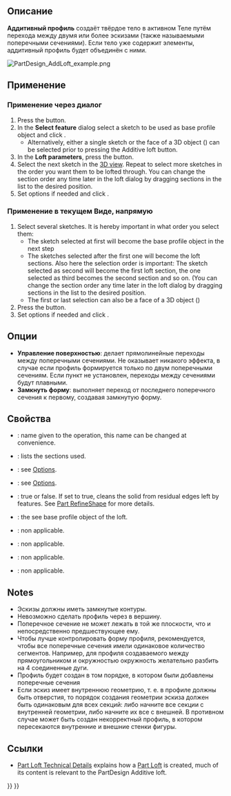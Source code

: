 <languages/>

{{Docnav/ru
|[[PartDesign_Revolution/ru|Вращение]]
|[[PartDesign_AdditivePipe/ru|Аддитивная трубный профиль]]
|[[PartDesign_Workbench/ru|Верстак "PartDesign"]]
|IconL=PartDesign_Revolution.svg
|IconR=PartDesign_AdditivePipe.svg
|IconC=Workbench_PartDesign.svg
}}

{{GuiCommand/ru
|Name/ru=Аддитивный профиль
|Name=PartDesign_AdditiveLoft
|MenuLocation=Part Design → Create an additive feature → Аддитивный профиль
|Workbenches=[[PartDesign_Workbench/ru|PartDesign]]
|Version=0.17
|SeeAlso=[[PartDesign_AdditivePipe/ru|Аддитивная трубный профиль]], [[PartDesign_SubtractiveLoft/ru|Субтрактивный профиль]]
}}

<span id="Description"></span>
==Описание==

'''Аддитивный профиль''' создаёт твёрдое тело в активном Теле путём перехода между двумя или более эскизами (также называемыми поперечными сечениями). Если тело уже содержит элементы, аддитивный профиль будет объединён с ними.

[[File:PartDesign_AddLoft_example.png|none]]
{{Caption|Слева: поперечные сечения (A), (B) и (C); справа созданный Аддитивный профиль.}}

<span id="Usage"></span>
==Применение==

<span id="Dialog-based_workflow"></span>
=== Применение через диалог ===

# Press the {{Button|[[File:PartDesign_AdditiveLoft.svg|24px]] [[PartDesign_AdditiveLoft|Additive loft]]}} button.
# In the '''Select feature''' dialog select a sketch to be used as base profile object and click {{Button|OK}}.
#* Alternatively, either a single sketch or the face of a 3D object ({{Version|0.20}}) can be selected prior to pressing the Additive loft button.
# In the '''Loft parameters''', press the {{Button|Add Section}} button.
# Select the next sketch in the [[3D_view|3D view]]. Repeat to select more sketches in the order you want them to be lofted through. You can change the section order any time later in the loft dialog by dragging sections in the list to the desired position.
# Set options if needed and click {{Button|OK}}.

<span id="Selection-based_workflow"></span>
=== Применение в текущем Виде, напрямую ===

# Select several sketches. It is hereby important in what order you select them:
#* The sketch selected at first will become the base profile object in the next step
#* The sketches selected after the first one will become the loft sections. Also here the selection order is important: The sketch selected as second will become the first loft section, the one selected as third becomes the second section and so on. (You can change the section order any time later in the loft dialog by dragging sections in the list to the desired position.
#* The first or last selection can also be a face of a 3D object ({{Version|0.20}})
# Press the {{Button|[[File:PartDesign_AdditiveLoft.svg|24px]] [[PartDesign_AdditiveLoft|Additive loft]]}} button.
# Set options if needed and click {{Button|OK}}.

<span id="Options"></span>
==Опции==

<div class="mw-translate-fuzzy">
* '''Управление поверхностью''': делает прямолинейные переходы между поперечными сечениями. Не оказывает никакого эффекта, в случае если профиль формируется только по двум поперечными сечениям. Если пункт не установлен, переходы между сечениями будут плавными.
* '''Замкнуть форму''': выполняет переход от последнего поперечного сечения к первому, создавая замкнутую форму.
</div>

<span id="Properties"></span>
==Свойства==

* {{PropertyData|Label}}: name given to the operation, this name can be changed at convenience.
* {{PropertyData|Sections}}: lists the sections used.
* {{PropertyData|Ruled}}: see [[#Options|Options]].
* {{PropertyData|Closed}}: see [[#Options|Options]].
* {{PropertyData|Refine}}: true or false. If set to true, cleans the solid from residual edges left by features. See [[Part_RefineShape|Part RefineShape]] for more details.
* {{PropertyData|Profile}}: the see base profile object of the loft.
* {{PropertyData|Midplane}}: non applicable.
* {{PropertyData|Reversed}}: non applicable.
* {{PropertyData|Up To Face}}: non applicable.
* {{PropertyData|Allow Multi Face}}: non applicable.

==Notes==

<div class="mw-translate-fuzzy">
* Эскизы должны иметь замкнутые контуры.
* Невозможно сделать профиль через в вершину.
* Поперечное сечение не может лежать в той же плоскости, что и непосредственно предшествующее ему.
* Чтобы лучше контролировать форму профиля, рекомендуется, чтобы все поперечные сечения имели одинаковое количество сегментов. Например, для профиля создаваемого между прямоугольником и окружностью окружность желательно разбить на 4 соединенные дуги.
* Профиль будет создан в том порядке, в котором были добавлены поперечные сечения
* Если эскиз имеет внутреннюю геометрию, т. е. в профиле должны быть отверстия, то порядок создания геометрии эскиза должен быть одинаковым для всех секций: либо начните все секции с внутренней геометрии, либо начните их все с внешней. В противном случае может быть создан некорректный профиль, в котором пересекаются внутренние и внешние стенки фигуры.
</div>

<span id="Links"></span>
==Ссылки==

* [[Part_Loft_Technical_Details|Part Loft Technical Details]] explains how a [[Part_Loft|Part Loft]] is created, much of its content is relevant to the PartDesign Additive loft.


{{Docnav/ru
|[[PartDesign_Revolution/ru|Вращение]]
|[[PartDesign_AdditivePipe/ru|Аддитивная трубный профиль]]
|[[PartDesign_Workbench/ru|Верстак "PartDesign"]]
|IconL=PartDesign_Revolution.svg
|IconR=PartDesign_AdditivePipe.svg
|IconC=Workbench_PartDesign.svg
}}

{{PartDesign Tools navi{{#translation:}}}}
{{Userdocnavi{{#translation:}}}}